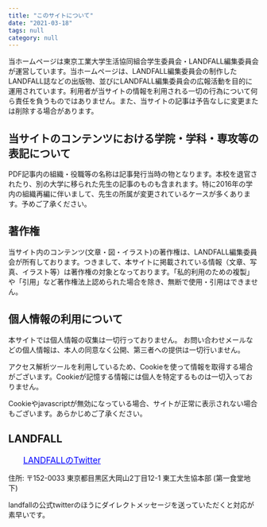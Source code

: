 ---
title: "このサイトについて"
date: "2021-03-18"
tags: null
category: null
---
当ホームページは東京工業大学生活協同組合学生委員会・LANDFALL編集委員会が運営しています。当ホームページは、LANDFALL編集委員会の制作したLANDFALL誌などの出版物、並びにLANDFALL編集委員会の広報活動を目的に運用されています。利用者が当サイトの情報を利用される一切の行為について何ら責任を負うものではありません。また、当サイトの記事は予告なしに変更または削除する場合があります。
## 当サイトのコンテンツにおける学院・学科・専攻等の表記について
PDF記事内の組織・役職等の名称は記事発行当時の物となります。本校を退官されたり、別の大学に移られた先生の記事のものも含まれます。特に2016年の学内の組織再編に伴いまして、先生の所属が変更されているケースが多くあります。予めご了承ください。
## 著作権
当サイト内のコンテンツ(文章・図・イラスト)の著作権は、LANDFALL編集委員会が所有しております。つきまして、本サイトに掲載されている情報（文章、写真、イラスト等）は著作権の対象となっております。「私的利用のための複製」や「引用」など著作権法上認められた場合を除き、無断で使用・引用はできません。
## 個人情報の利用について
本サイトでは個人情報の収集は一切行っておりません。 お問い合わせメールなどの個人情報は、本人の同意なく公開、第三者への提供は一切行いません。

アクセス解析ツールを利用しているため、Cookieを使って情報を取得する場合がございます。Cookieが記憶する情報には個人を特定するものは一切入っておりません。

Cookieやjavascriptが無効になっている場合、サイトが正常に表示されない場合もございます。あらかじめご了承ください。

## LANDFALL

<a style="color: blue; padding-left: 30px; font-size: 1.2em;" href="https://twitter.com/LANDFALL_PR?ref_src=twsrc%5Egoogle%7Ctwcamp%5Eserp%7Ctwgr%5Eauthor">LANDFALLのTwitter</a>

住所: 〒152-0033 東京都目黒区大岡山2丁目12-1 東工大生協本部 (第一食堂地下)

landfallの公式twitterのほうにダイレクトメッセージを送っていただくと対応が素早いです。